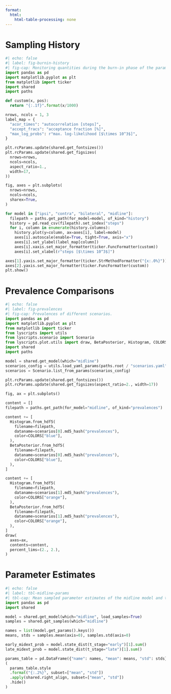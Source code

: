 ```yaml
---
format: 
  html: 
    html-table-processing: none
---
```

# Sampling History

```python
#| echo: false
#| label: fig-burnin-history 
#| fig-cap: Monitoring quantities during the burn-in phase of the parameter sampling.
import pandas as pd
import matplotlib.pyplot as plt
from matplotlib import ticker
import shared
import paths

def custom(x, pos):
  return "{:.1f}".format(x/1000)

nrows, ncols = 1, 3
label_map = {
  "acor_times": "autocorrelation [steps]",
  "accept_fracs": "acceptance fraction [%]",
  "max_log_probs": r"max. log-likelihood [$\times 10^3$]",
}

plt.rcParams.update(shared.get_fontsizes())
plt.rcParams.update(shared.get_figsizes(
  nrows=nrows,
  ncols=ncols,
  aspect_ratio=1.,
  width=17,
))

fig, axes = plt.subplots(
  nrows=nrows,
  ncols=ncols,
  sharex=True,
)

for model in ["ipsi", "contra", "bilateral", "midline"]:
  filepath = paths.get_path(for_model=model, of_kind="history")
  history = pd.read_csv(filepath).set_index("steps")
  for i, column in enumerate(history.columns):
    history.plot(y=column, ax=axes[i], label=model)
    axes[i].autoscale(enable=True, tight=True, axis="x")
    axes[i].set_ylabel(label_map[column])
    axes[i].xaxis.set_major_formatter(ticker.FuncFormatter(custom))
    axes[i].set_xlabel(r"steps [$\times 10^3$]")

axes[1].yaxis.set_major_formatter(ticker.StrMethodFormatter("{x:.0%}"))
axes[2].yaxis.set_major_formatter(ticker.FuncFormatter(custom))
plt.show()
```


# Prevalence Comparisons

```python
#| echo: false
#| label: fig-prevalences
#| fig-cap: Prevalences of different scenarios.
import pandas as pd
import matplotlib.pyplot as plt
from matplotlib import ticker
from lyscripts import utils
from lyscripts.scenario import Scenario
from lyscripts.plot.utils import draw, BetaPosterior, Histogram, COLORS
import shared
import paths

model = shared.get_model(which="midline")
scenarios_config = utils.load_yaml_params(paths.root / "scenarios.yaml")
scenarios = Scenario.list_from_params(scenarios_config)

plt.rcParams.update(shared.get_fontsizes())
plt.rcParams.update(shared.get_figsizes(aspect_ratio=2., width=17))

fig, ax = plt.subplots()

content = []
filepath = paths.get_path(for_model="midline", of_kind="prevalences")

content += [
  Histogram.from_hdf5(
    filename=filepath,
    dataname=scenarios[0].md5_hash("prevalences"),
    color=COLORS["blue"],
  ),
  BetaPosterior.from_hdf5(
    filename=filepath,
    dataname=scenarios[0].md5_hash("prevalences"),
    color=COLORS["blue"],
  ),
]

content += [
  Histogram.from_hdf5(
    filename=filepath,
    dataname=scenarios[1].md5_hash("prevalences"),
    color=COLORS["orange"],
  ),
  BetaPosterior.from_hdf5(
    filename=filepath,
    dataname=scenarios[1].md5_hash("prevalences"),
    color=COLORS["orange"],
  ),
]
draw(
  axes=ax,
  contents=content,
  percent_lims=(2., 2.),
)
```


# Parameter Estimates

```python
#| echo: false
#| label: tbl-midline-params
#| tbl-cap: Mean sampled parameter estimates of the midline model and the respective standard deviation.
import pandas as pd
import shared

model = shared.get_model(which="midline", load_samples=True)
samples = shared.get_samples(which="midline")

names = list(model.get_params().keys())
means, stds = samples.mean(axis=0), samples.std(axis=0)

early_midext_prob = model.state_dist(t_stage="early")[1].sum()
late_midext_prob = model.state_dist(t_stage="late")[1].sum()

params_table = pd.DataFrame({"name": names, "mean": means, "std": stds})
(
  params_table.style
  .format("{:.2%}", subset=["mean", "std"])
  .apply(shared.right_align, subset=["mean", "std"])
  .hide()
)
```
